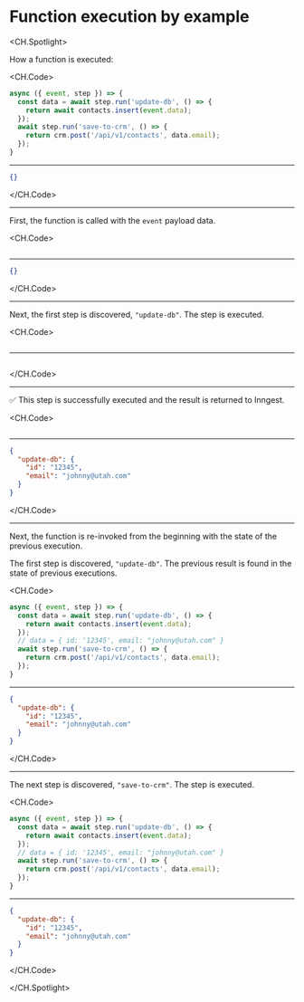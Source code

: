 # Function execution by example


<CH.Spotlight>

How a function is executed:

<CH.Code>
```ts function.ts
async ({ event, step }) => {
  const data = await step.run('update-db', () => {
    return await contacts.insert(event.data);
  });
  await step.run('save-to-crm', () => {
    return crm.post('/api/v1/contacts', data.email);
  });
}
```
---
```json State
{}
```
</CH.Code>

---

First, the function is called with the `event` payload data.

<CH.Code>
```ts function.ts focus=1
```
---
```json State
{}
```
</CH.Code>

---

Next, the first step is discovered, `"update-db"`. The step is executed.

<CH.Code>
```ts function.ts focus=2
```
---
```json State
```
</CH.Code>

---

✅ This step is successfully executed and the result is returned to Inngest.

<CH.Code>
```ts function.ts focus=3
```
---
```json State
{
  "update-db": {
    "id": "12345",
    "email": "johnny@utah.com"
  }
}
```
</CH.Code>



---

Next, the function is re-invoked from the beginning with the state of the previous execution.

The first step is discovered, `"update-db"`. The previous result is found in the state of previous executions.

<CH.Code>
```ts function.ts focus=2:5 mark=5
async ({ event, step }) => {
  const data = await step.run('update-db', () => {
    return await contacts.insert(event.data);
  });
  // data = { id: '12345', email: "johnny@utah.com" }
  await step.run('save-to-crm', () => {
    return crm.post('/api/v1/contacts', data.email);
  });
}
```
---
```json State
{
  "update-db": {
    "id": "12345",
    "email": "johnny@utah.com"
  }
}
```
</CH.Code>

---

The next step is discovered, `"save-to-crm"`. The step is executed.

<CH.Code>
```ts function.ts focus=6:8 mark=6
async ({ event, step }) => {
  const data = await step.run('update-db', () => {
    return await contacts.insert(event.data);
  });
  // data = { id: '12345', email: "johnny@utah.com" }
  await step.run('save-to-crm', () => {
    return crm.post('/api/v1/contacts', data.email);
  });
}
```
---
```json State
{
  "update-db": {
    "id": "12345",
    "email": "johnny@utah.com"
  }
}
```
</CH.Code>


</CH.Spotlight>